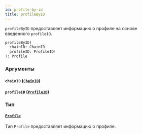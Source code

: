 ```yaml
---
id: profile-by-id
title: profileByID
---
```



`profileByID` предоставляет информацию о профиле на основе введенного `profileID`.

```graphql
profileByID(
  chainID: ChainID
  profileID: ProfileID!
): Profile
```


### Аргументы

#### `chainID` ([`ChainID`](/reference/scalars/chain-id))




#### `profileID` ([`ProfileID`](/reference/scalars/profile-id))




### Тип

#### [`Profile`](/reference/objects/profile) 

Тип `Profile` предоставляет информацию о профиле.




